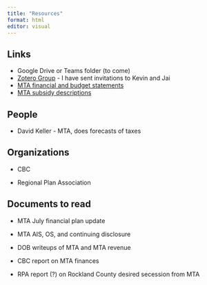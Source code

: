 ```yaml
---
title: "Resources"
format: html
editor: visual
---
```


## Links

-   Google Drive or Teams folder (to come)
-   [Zotero Group](https://www.zotero.org/groups/4744647/mta_revenue) - I have sent invitations to Kevin and Jai
-   [MTA financial and budget statements](https://new.mta.info/transparency/financial-information/financial-and-budget-statements)
-   [MTA subsidy descriptions](https://new.mta.info/budget/dedicated-taxes)

## People

-   David Keller - MTA, does forecasts of taxes

## Organizations

-   CBC

-   Regional Plan Association

## Documents to read

-   MTA July financial plan update

-   MTA AIS, OS, and continuing disclosure

-   DOB writeups of MTA and MTA revenue

-   CBC report on MTA finances

-   RPA report (?) on Rockland County desired secession from MTA
